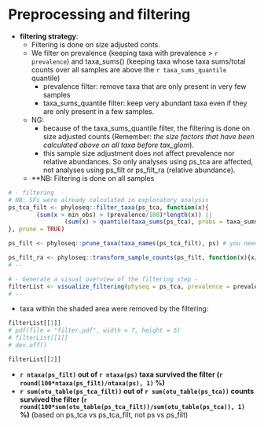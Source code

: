 # Preprocessing and filtering

- **filtering strategy**:
    - Filtering is done on size adjusted conts.  
    - We filter on prevalence (keeping taxa with prevalence > `r prevalence`) and taxa_sums() (keeping taxa whose taxa sums/total counts over all samples are above the `r taxa_sums_quantile` quantile)
        - prevalence filter: remove taxa that are only present in very few samples
        - taxa_sums_quantile filter: keep very abundant taxa even if they are only present in a few samples.
    - NG:
        - because of the taxa_sums_quantile filter, the filtering is done on size adjusted counts (Remember: *the size factors that have been calculated above on all taxa before tax_glom*). 
        - this sample size adjustment does not affect prevalence nor relative abundances. So only analyses using ps_tca are affected, not analyses using ps_filt or ps_filt_ra (relative abundance).
    - **NB: Filtering is done on all samples
        

```r
# - filtering  -
# NB: SFs were already calculated in exploratory analysis
ps_tca_filt <- phyloseq::filter_taxa(ps_tca, function(x){
        (sum(x > min_obs) > (prevalence/100)*length(x)) || 
                (sum(x) > quantile(taxa_sums(ps_tca), probs = taxa_sums_quantile/100))
}, prune = TRUE)

ps_filt <- phyloseq::prune_taxa(taxa_names(ps_tca_filt), ps) # you need ps_filt for DESeq2Apply_physeq

ps_filt_ra <- phyloseq::transform_sample_counts(ps_filt, function(x){x/sum(x)})
# --

# - Generate a visual overview of the filtering step -
filterList <- visualize_filtering(physeq = ps_tca, prevalence = prevalence, taxa_sums_quantile = taxa_sums_quantile, phylum_colors = phylum_colors)
# --
```


- taxa within the shaded area were removed by the filtering:

```r
filterList[[1]]
# pdf(file = "filter.pdf", width = 7, height = 5)
# filterList[[1]]
# dev.off()
```

```r
filterList[[2]]
```


- **`r ntaxa(ps_filt)` out of `r ntaxa(ps)` taxa survived the filter (`r round(100*ntaxa(ps_filt)/ntaxa(ps), 1)` %)**
- **`r sum(otu_table(ps_tca_filt))` out of `r sum(otu_table(ps_tca))` counts survived the filter (`r round(100*sum(otu_table(ps_tca_filt))/sum(otu_table(ps_tca)), 1)` %)** (based on ps_tca vs ps_tca_filt, not ps vs ps_filt)




